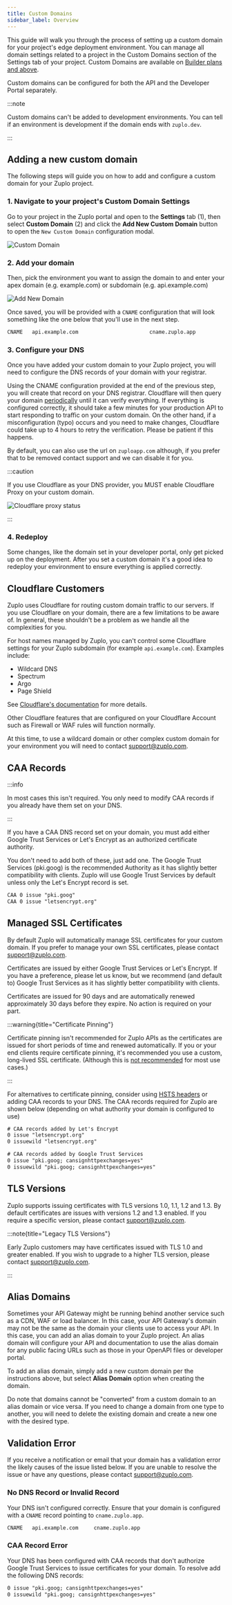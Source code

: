 ```yaml
---
title: Custom Domains
sidebar_label: Overview
---
```


This guide will walk you through the process of setting up a custom domain for
your project's edge deployment environment. You can manage all domain settings
related to a project in the Custom Domains section of the Settings tab of your
project. Custom Domains are available on
[Builder plans and above](https://zuplo.com/pricing).

Custom domains can be configured for both the API and the Developer Portal
separately.

:::note

Custom domains can't be added to development environments. You can tell if an
environment is development if the domain ends with `zuplo.dev`.

:::

## Adding a new custom domain

The following steps will guide you on how to add and configure a custom domain
for your Zuplo project.

### 1. Navigate to your project's Custom Domain Settings

Go to your project in the Zuplo portal and open to the **Settings** tab (1),
then select **Custom Domain** (2) and click the **Add New Custom Domain** button
to open the `New Custom Domain` configuration modal.

![Custom Domain](../../public/media/custom-domains/image.png)

### 2. Add your domain

Then, pick the environment you want to assign the domain to and enter your apex
domain (e.g. example.com) or subdomain (e.g. api.example.com)

![Add New Domain](../../public/media/custom-domains/image-1.png)

Once saved, you will be provided with a `CNAME` configuration that will look
something like the one below that you'll use in the next step.

```txt
CNAME   api.example.com                       cname.zuplo.app
```

### 3. Configure your DNS

Once you have added your custom domain to your Zuplo project, you will need to
configure the DNS records of your domain with your registrar.

Using the CNAME configuration provided at the end of the previous step, you will
create that record on your DNS registrar. Cloudflare will then query your domain
[periodically](https://developers.cloudflare.com/cloudflare-for-platforms/cloudflare-for-saas/start/hostname-verification-backoff-schedule/)
until it can verify everything. If everything is configured correctly, it should
take a few minutes for your production API to start responding to traffic on
your custom domain. On the other hand, if a misconfiguration (typo) occurs and
you need to make changes, Cloudflare could take up to 4 hours to retry the
verification. Please be patient if this happens.

By default, you can also use the url on `zuploapp.com` although, if you prefer
that to be removed contact support and we can disable it for you.

:::caution

If you use Cloudflare as your DNS provider, you MUST enable Cloudflare Proxy on
your custom domain.

![Cloudflare proxy status](../../public/media/custom-domains/a40beef2-9eed-44fd-a41e-3f337afbaee2.png)

:::

### 4. Redeploy

Some changes, like the domain set in your developer portal, only get picked up
on the deployment. After you set a custom domain it's a good idea to redeploy
your environment to ensure everything is applied correctly.

## Cloudflare Customers

Zuplo uses Cloudflare for routing custom domain traffic to our servers. If you
use Cloudflare on your domain, there are a few limitations to be aware of. In
general, these shouldn't be a problem as we handle all the complexities for you.

For host names managed by Zuplo, you can't control some Cloudflare settings for
your Zuplo subdomain (for example `api.example.com`). Examples include:

- Wildcard DNS
- Spectrum
- Argo
- Page Shield

See
[Cloudflare's documentation](https://developers.cloudflare.com/cloudflare-for-platforms/cloudflare-for-saas/#limitations)
for more details.

Other Cloudflare features that are configured on your Cloudflare Account such as
Firewall or WAF rules will function normally.

At this time, to use a wildcard domain or other complex custom domain for your
environment you will need to contact
[support@zuplo.com](mailto:support@zuplo.com).

## CAA Records

:::info

In most cases this isn't required. You only need to modify CAA records if you
already have them set on your DNS.

:::

If you have a CAA DNS record set on your domain, you must add either Google
Trust Services or Let's Encrypt as an authorized certificate authority.

You don't need to add both of these, just add one. The Google Trust Services
(pki.goog) is the recommended Authority as it has slightly better compatibility
with clients. Zuplo will use Google Trust Services by default unless only the
Let's Encrypt record is set.

```txt
CAA 0 issue "pki.goog"
CAA 0 issue "letsencrypt.org"
```

## Managed SSL Certificates

By default Zuplo will automatically manage SSL certificates for your custom
domain. If you prefer to manage your own SSL certificates, please contact
[support@zuplo.com](mailto:support@zuplo.com).

Certificates are issued by either Google Trust Services or Let's Encrypt. If you
have a preference, please let us know, but we recommend (and default to) Google
Trust Services as it has slightly better compatibility with clients.

Certificates are issued for 90 days and are automatically renewed approximately
30 days before they expire. No action is required on your part.

:::warning{title="Certificate Pinning"}

Certificate pinning isn't recommended for Zuplo APIs as the certificates are
issued for short periods of time and renewed automatically. If you or your end
clients require certificate pinning, it's recommended you use a custom,
long-lived SSL certificate. (Although this is
[not recommended](https://scotthelme.co.uk/why-we-need-to-do-more-to-reduce-certificate-lifetimes/)
for most use cases.)

:::

For alternatives to certificate pinning, consider using
[HSTS headers](https://https.cio.gov/hsts/) or adding CAA records to your DNS.
The CAA records required for Zuplo are shown below (depending on what authority
your domain is configured to use)

```txt
# CAA records added by Let's Encrypt
0 issue "letsencrypt.org"
0 issuewild "letsencrypt.org"

# CAA records added by Google Trust Services
0 issue "pki.goog; cansignhttpexchanges=yes"
0 issuewild "pki.goog; cansignhttpexchanges=yes"
```

## TLS Versions

Zuplo supports issuing certificates with TLS versions 1.0, 1.1, 1.2 and 1.3. By
default certificates are issues with versions 1.2 and 1.3 enabled. If you
require a specific version, please contact
[support@zuplo.com](mailto:support@zuplo.com).

:::note{title="Legacy TLS Versions"}

Early Zuplo customers may have certificates issued with TLS 1.0 and greater
enabled. If you wish to upgrade to a higher TLS version, please contact
[support@zuplo.com](mailto:support@zuplo.com).

:::

## Alias Domains

<EnterpriseFeature name="Alias Domains" />

Sometimes your API Gateway might be running behind another service such as a
CDN, WAF or load balancer. In this case, your API Gateway's domain may not be
the same as the domain your clients use to access your API. In this case, you
can add an alias domain to your Zuplo project. An alias domain will configure
your API and documentation to use the alias domain for any public facing URLs
such as those in your OpenAPI files or developer portal.

To add an alias domain, simply add a new custom domain per the instructions
above, but select **Alias Domain** option when creating the domain.

Do note that domains cannot be "converted" from a custom domain to an alias
domain or vice versa. If you need to change a domain from one type to another,
you will need to delete the existing domain and create a new one with the
desired type.

## Validation Error

If you receive a notification or email that your domain has a validation error
the likely causes of the issue listed below. If you are unable to resolve the
issue or have any questions, please contact
[support@zuplo.com](mailto:support@zuplo.com).

### No DNS Record or Invalid Record

Your DNS isn't configured correctly. Ensure that your domain is configured with
a `CNAME` record pointing to `cname.zuplo.app`.

```txt
CNAME   api.example.com     cname.zuplo.app
```

### CAA Record Error

Your DNS has been configured with CAA records that don't authorize Google Trust
Services to issue certificates for your domain. To resolve add the following DNS
records:

```txt
0 issue "pki.goog; cansignhttpexchanges=yes"
0 issuewild "pki.goog; cansignhttpexchanges=yes"
```
